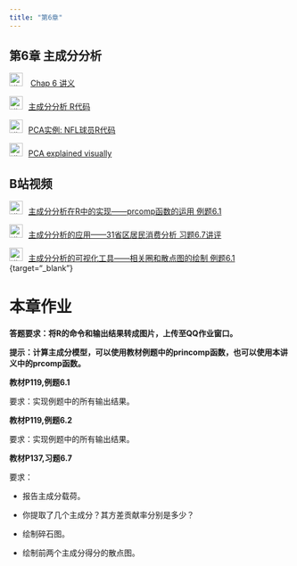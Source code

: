 ```yaml
---
title: "第6章"
---
```


## 第6章 主成分分析

<img src="img/teacher.png" alt="讲义" style="width: 24px; height: 24px;margin-right: 10px"> [Chap 6 讲义](https://lizongzhang.github.io/mvs25/chap6slide.html){target="_blank"}

<img src="img/code.png" alt="讲义" style="width: 24px; height: 24px;margin-right: 10px">[主成分分析 R代码](https://lizongzhang.github.io/mvs/pcaR.html){target="_blank"}


<img src="img/code.png" alt="讲义" style="width: 24px; height: 24px;margin-right: 10px">[PCA实例: NFL球员R代码](https://lizongzhang.github.io/mvs25/nfl.html){target="_blank"}
  
<img src="img/link.png" alt="讲义" style="width: 24px; height: 24px;margin-right: 10px">[PCA explained visually](https://setosa.io/ev/principal-component-analysis/){target="_blank"}

## B站视频 
    
<img src="img/video.png" alt="讲义" style="width: 24px; height: 24px;margin-right: 10px">[主成分分析在R中的实现——prcomp函数的运用 例题6.1](https://www.bilibili.com/video/BV1M14y1E7yp/){target="_blank"}
    
<img src="img/video.png" alt="讲义" style="width: 24px; height: 24px;margin-right: 10px">[主成分分析的应用——31省区居民消费分析 习题6.7讲评](https://www.bilibili.com/video/BV1zK411S788/){target="_blank"}
    
<img src="img/video.png" alt="讲义" style="width: 24px; height: 24px;margin-right: 10px">[主成分分析的可视化工具——相关圈和散点图的绘制 例题6.1](https://www.bilibili.com/video/BV11V4y1V7HV/) {target="_blank"}


# 本章作业

**答题要求：将R的命令和输出结果转成图片，上传至QQ作业窗口。**

**提示：计算主成分模型，可以使用教材例题中的princomp函数，也可以使用本讲义中的prcomp函数。**

**教材P119,例题6.1**

要求：实现例题中的所有输出结果。

**教材P119,例题6.2**

要求：实现例题中的所有输出结果。

**教材P137,习题6.7**

要求：

  - 报告主成分载荷。

  - 你提取了几个主成分？其方差贡献率分别是多少？

  - 绘制碎石图。

  - 绘制前两个主成分得分的散点图。



  
